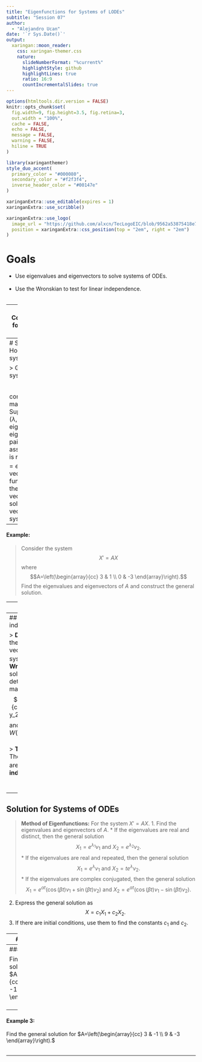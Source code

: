 ---
title: "Eigenfunctions for Systems of LODEs"
subtitle: "Session 07"
author: 
  - "Alejandro Ucan"
date: '`r Sys.Date()`'
output:
  xaringan::moon_reader:
    css: xaringan-themer.css
    nature:
      slideNumberFormat: "%current%"
      highlightStyle: github
      highlightLines: true
      ratio: 16:9
      countIncrementalSlides: true
---

```{r setup, include=FALSE}
options(htmltools.dir.version = FALSE)
knitr::opts_chunk$set(
  fig.width=9, fig.height=3.5, fig.retina=3,
  out.width = "100%",
  cache = FALSE,
  echo = FALSE,
  message = FALSE, 
  warning = FALSE,
  hiline = TRUE
)
```

```{r xaringan-themer, include=FALSE, warning=FALSE}
library(xaringanthemer)
style_duo_accent(
  primary_color = "#000080",
  secondary_color = "#f2f3f4",
  inverse_header_color = "#00147e"
)
```

```{r xaringan-editable, echo=FALSE}
xaringanExtra::use_editable(expires = 1)
xaringanExtra::use_scribble()
```

```{r xaringan-logo, echo=FALSE}
xaringanExtra::use_logo(
  image_url = "https://github.com/alxcn/TecLogoEIC/blob/9562a53875418e749a296c85808a19c85fc4be74/IngenieriaCiencias_Horizontal_RGB.png",
  position = xaringanExtra::css_position(top = "2em", right = "2em")
)
```
# Goals

* Use eigenvalues and eigenvectors to solve systems of ODEs. <br/><br/>
* Use the Wronskian to test for linear independence. <br/><br/>

---
# Conventions for Systems of ODEs

> In what follows we will deal with systems of two equations with two unknown functions whose ODEs are linear with constant coefficients. This is described in the general form $$\begin{array}{c} x'= a_{11}x+a_{22}y+f_1(t) \\ y'=a_{21}x+a_{22}y+f_2(t) \end{array}$$ where $a_{ij}$ are constants and $f_1(t)$ and $f_2(t)$ are functions of $t.$

---
# Solving for Homogeneous systems

> Given the system $$X'=AX$$ consider the matrix $A.$ Suppose that $(\lambda,v)$ is an eigenvalue-eigenvector pair of $A$ and assume that $\lambda$ is real. Let $F=e^{\lambda t}v$ be a vector of functions, then the vector $F$ is a solution vector of the system.


---
#### Example: 

> Consider the system $$X'=AX$$ where $$A=\left(\begin{array}{cc} 3 & 1 \\ 0 & -3 \end{array}\right).$$ Find the eigenvalues and eigenvectors of $A$ and construct the general solution.

---
#### Example: 

> Consider the system $$X'=\left(\begin{array}{cc} 1 & 2 \\ -2 & -3 \end{array}\right) X.$$ Find the eigenvalues and eigenvectors of $A$ and construct the general solution.

---
## Test for linear independence

> __Definition:__ Consider the solution function vectors $X_1$ and $X_2$ for a system of ODEs. The __Wronskian__ of the solutions is the determinant of the matrix $$\left(\begin{array}{cc} x_1 & x_2 \\ y_1  & y_2\end{array}\right)$$ and is denoted by $W(X_1,X_2).$
<br/><br/>
> __Theorem [Abel's]:__ The solutions $X_1$ y $X_2$ are __linearly independents__ if $$W(X_1,X_2)\neq 0.$$

---
## Solution for Systems of ODEs

> __Method of Eigenfunctions:__ For the system $X'=AX.$ 
  1. Find the eigenvalues and eigenvectors of $A.$ 
      * If the eigenvalues are real and distinct, then the general solution $$X_1=e^{\lambda_1}v_1\mbox{ and } X_2=e^{\lambda_2}v_2.$$
      * If the eigenvalues are real and repeated, then the general solution $$X_1=e^{\lambda}v_1\mbox{ and } X_2=te^{\lambda}v_2.$$
      * If the eigenvalues are complex conjugated, then the general solution $$X_1=e^{\alpha t}\left(\cos(\beta t)v_1+\sin(\beta t)v_2\right)\mbox{ and } X_2=e^{\alpha t}\left(\cos(\beta t)v_1-\sin(\beta t)v_2\right).$$
      
  2. Express the general solution as $$X=c_1 X_1+c_2 X_2.$$
  3. If there are initial conditions, use them to find the constants $c_1$ and $c_2.$
  

---
#### Example 1:

Find the general solution for $X'=AX$ if $A=\left(\begin{array}{cc} 1 & 2 \\ 4 & 3 \end{array}\right).$ <br/><br/>
  
  * $A=\left(\begin{array}{cc} -4 & 2 \\ -\frac{5}{2} & 2 \end{array}\right).$ <br/><br/>

---
#### Example 2:

Find the general solution for $X'=AX$ if $A=\left(\begin{array}{cc} 10 & -5 \\ 8 & -12 \end{array}\right).$ <br/><br/>

---
#### Example 3:

Find the general solution for $A=\left(\begin{array}{cc} 3 & -1 \\ 9 & -3 \end{array}\right).$ <br/><br/>

---